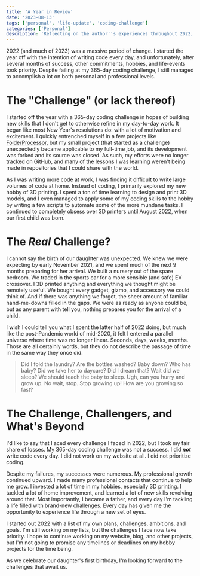 ```yaml
---
title: 'A Year in Review'
date: '2023-08-13'
tags: ['personal', 'life-update', 'coding-challenge']
categories: ['Personal']
description: 'Reflecting on the author''s experiences throughout 2022, including attempts at a 365-day coding challenge, the impact of significant life events such as the birth of their daughter, and the shifting priorities and challenges faced during the year.'
---
```


2022 (and much of 2023) was a massive period of change. I started the year off with the intention of writing code every 
day, and unfortunately, after several months of success, other commitments, hobbies, and life-events took priority. 
Despite failing at my 365-day coding challenge, I still managed to accomplish a lot on both personal and professional
levels.


# The "Challenge" (or lack thereof)

I started off the year with a 365-day coding challenge in hopes of building new skills that I don't get to otherwise
refine in my day-to-day work. It began like most New Year's resolutions do: with a lot of motivation and excitement. I 
quickly entrenched myself in a few projects like [FolderProcessor](https://github.com/JerrettDavis/FolderProcessor), but
my small project (that started as a challenge) unexpectedly became applicable to my full-time job, and its development was forked
and its source was closed. As such, my efforts were no longer tracked on GitHub, and many of the lessons I was learning
weren't being made in repositories that I could share with the world.

As I was writing more code at work, I was finding it difficult to write large volumes of code at home. Instead of coding,
I primarily explored my new hobby of 3D printing. I spent a ton of time learning to design and print 3D models, and I 
even managed to apply some of my coding skills to the hobby by writing a few scripts to automate some of the more 
mundane tasks. I continued to completely obsess over 3D printers until August 2022, when our first child was born. 

# The *Real* Challenge?

I cannot say the birth of our daughter was unexpected. We knew we were expecting by early November 2021, and we spent 
much of the next 9 months preparing for her arrival. We built a nursery out of the spare bedroom. We traded in the sports 
car for a more sensible (and safe) EV crossover. I 3D printed anything and everything we thought might be remotely useful.
We bought every gadget, gizmo, and accessory we could think of. And if there was anything we forgot, the sheer amount of
familiar hand-me-downs filled in the gaps. We were as ready as anyone could be, but as any parent with tell you, nothing
prepares you for the arrival of a child.

I wish I could tell you what I spent the latter half of 2022 doing, but much like the post-Pandemic world of mid-2020, 
it felt I entered a parallel universe where time was no longer linear. Seconds, days, weeks, months. Those are all 
certainly words, but they do not describe the passage of time in the same way they once did.  

> Did I fold the laundry? Are the bottles washed? Baby down? Who has baby? Did we take her to daycare? Did I dream that? 
> Wait did we sleep? We should teach the baby to sleep. Ugh, can you hurry and grow up. No wait, stop. Stop growing up!
> How are you growing so fast?

# The Challenge, Challengers, and What's Beyond

I'd like to say that I aced every challenge I faced in 2022, but I took my fair share of losses. My 365-day coding challenge
was not a success. I did ***not*** write code every day. I did not work on my website at all. I did not prioritize coding.

Despite my failures, my successes were numerous. My professional growth continued upward. I made many professional 
contacts that continue to help me grow. I invested a lot of time in my hobbies, especially 3D printing. I tackled a lot
of home improvement, and learned a lot of new skills revolving around that. Most importantly, I became a father, and 
every day I'm tackling a life filled with brand-new challenges. Every day has given me the opportunity to experience
life through a new set of eyes.

I started out 2022 with a list of my own plans, challenges, ambitions, and goals. I'm still working on my lists, but the
challenges I face now take priority. I hope to continue working on my website, blog, and other projects, but I'm not 
going to promise any timelines or deadlines on my hobby projects for the time being.

As we celebrate our daughter's first birthday, I'm looking forward to the challenges that await us.